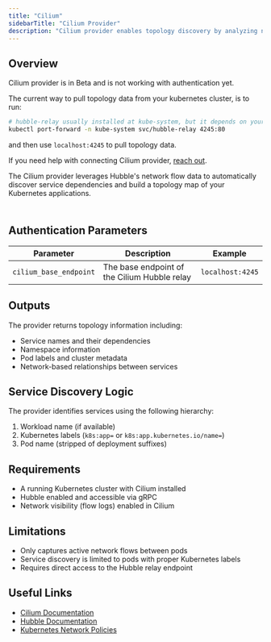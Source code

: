 ```yaml
---
title: "Cilium"
sidebarTitle: "Cilium Provider"
description: "Cilium provider enables topology discovery by analyzing network flows between services in your Kubernetes cluster using Hubble."
---
```


<AutoGeneratedSnippet />

## Overview

<Tip>

Cilium provider is in Beta and is not working with authentication yet.

The current way to pull topology data from your kubernetes cluster, is to run:
```bash
# hubble-relay usually installed at kube-system, but it depends on your cluster.
kubectl port-forward -n kube-system svc/hubble-relay 4245:80
```

and then use `localhost:4245` to pull topology data.

If you need help with connecting Cilium provider, [reach out](https://slack.keephq.dev).

</Tip>

The Cilium provider leverages Hubble's network flow data to automatically discover service dependencies and build a topology map of your Kubernetes applications.


<Frame
    width="100"
    height="200">
    <img height="10" src="/images/cilium_topology_map.png" />
</Frame>


## Authentication Parameters

| Parameter | Description | Example |
|-----------|-------------|----------|
| `cilium_base_endpoint` | The base endpoint of the Cilium Hubble relay | `localhost:4245` |

## Outputs

The provider returns topology information including:
- Service names and their dependencies
- Namespace information
- Pod labels and cluster metadata
- Network-based relationships between services

## Service Discovery Logic

The provider identifies services using the following hierarchy:
1. Workload name (if available)
2. Kubernetes labels (`k8s:app=` or `k8s:app.kubernetes.io/name=`)
3. Pod name (stripped of deployment suffixes)

## Requirements

- A running Kubernetes cluster with Cilium installed
- Hubble enabled and accessible via gRPC
- Network visibility (flow logs) enabled in Cilium

## Limitations

- Only captures active network flows between pods
- Service discovery is limited to pods with proper Kubernetes labels
- Requires direct access to the Hubble relay endpoint

## Useful Links

- [Cilium Documentation](https://docs.cilium.io/)
- [Hubble Documentation](https://docs.cilium.io/en/stable/hubble/)
- [Kubernetes Network Policies](https://kubernetes.io/docs/concepts/services-networking/network-policies/)
